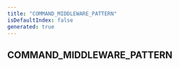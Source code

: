 ```yaml
---
title: "COMMAND_MIDDLEWARE_PATTERN"
isDefaultIndex: false
generated: true
---
```



<!-- This file was generated from the CommandKit source. Do not modify. Instead, re-run the "docgen" script -->


## COMMAND_MIDDLEWARE_PATTERN

<GenerationInfo sourceFile="packages/commandkit/src/app/router/CommandsRouter.ts" sourceLine="36" packageName="commandkit" />



